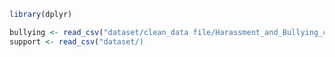 ```r
library(dplyr)

bullying <- read_csv("dataset/clean_data file/Harassment_and_Bullying_clean.csv")
support <- read_csv("dataset/)
```

